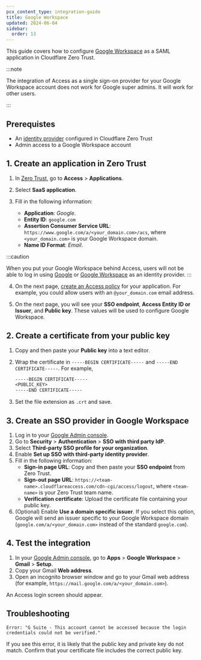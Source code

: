 ```yaml
---
pcx_content_type: integration-guide
title: Google Workspace
updated: 2024-06-04
sidebar:
  order: 13
---
```



This guide covers how to configure [Google Workspace](https://support.google.com/a/topic/7579248?hl=en&ref_topic=7556686&sjid=14539485562330725560-NA) as a SAML application in Cloudflare Zero Trust.

:::note

The integration of Access as a single sign-on provider for your Google Workspace account does not work for Google super admins. It will work for other users.

:::

## Prerequistes

- An [identity provider](/cloudflare-one/identity/idp-integration/) configured in Cloudflare Zero Trust
- Admin access to a Google Workspace account

## 1. Create an application in Zero Trust

1. In [Zero Trust](https://one.dash.cloudflare.com/), go to **Access** > **Applications**.

2. Select **SaaS application**.

3. Fill in the following information:
   - **Application**: _Google_.
   - **Entity ID**: `google.com`
   - **Assertion Consumer Service URL**: `https://www.google.com/a/<your_domain.com>/acs`, where `<your_domain.com>` is your Google Workspace domain.
   - **Name ID Format**: _Email_.

:::caution

When you put your Google Workspace behind Access, users will not be able to log in using [Google](/cloudflare-one/identity/idp-integration/google/) or [Google Workspace](/cloudflare-one/identity/idp-integration/gsuite/) as an identity provider.
:::

4. On the next page, [create an Access policy](/cloudflare-one/policies/access/) for your application. For example, you could allow users with an `@your_domain.com` email address.

5. On the next page, you will see your **SSO endpoint**, **Access Entity ID or Issuer**, and **Public key**. These values will be used to configure Google Workspace.

## 2. Create a certificate from your public key

1. Copy and then paste your **Public key** into a text editor.

2. Wrap the certificate in `-----BEGIN CERTIFICATE-----` and `-----END CERTIFICATE-----`. For example,

   ```txt
   -----BEGIN CERTIFICATE-----
   <PUBLIC_KEY>
   -----END CERTIFICATE-----
   ```

3. Set the file extension as `.crt` and save.

## 3. Create an SSO provider in Google Workspace

1. Log in to your [Google Admin console](https://admin.google.com/).
2. Go to **Security** > **Authentication** > **SSO with third party IdP**.
3. Select **Third-party SSO profile for your organization**.
4. Enable **Set up SSO with third-party identity provider**.
5. Fill in the following information:
   - **Sign-in page URL**: Copy and then paste your **SSO endpoint** from Zero Trust.
   - **Sign-out page URL**: `https://<team-name>.cloudflareaccess.com/cdn-cgi/access/logout`, where `<team-name>` is your Zero Trust <GlossaryTooltip term="team name">team name</GlossaryTooltip>.
   - **Verification certificate**: Upload the certificate file containing your public key.
6. (Optional) Enable **Use a domain specific issuer**. If you select this option, Google will send an issuer specific to your Google Workspace domain (`google.com/a/<your_domain.com>` instead of the standard `google.com`).

## 4. Test the integration

1. In your [Google Admin console](https://admin.google.com/), go to **Apps** > **Google Workspace** > **Gmail** > **Setup**.
2. Copy your Gmail **Web address**.
3. Open an incognito browser window and go to your Gmail web address (for example, `https://mail.google.com/a/<your_domain.com>`).

An Access login screen should appear.

## Troubleshooting

`Error: "G Suite - This account cannot be accessed because the login credentials could not be verified."`

If you see this error, it is likely that the public key and private key do not match. Confirm that your certificate file includes the correct public key.
